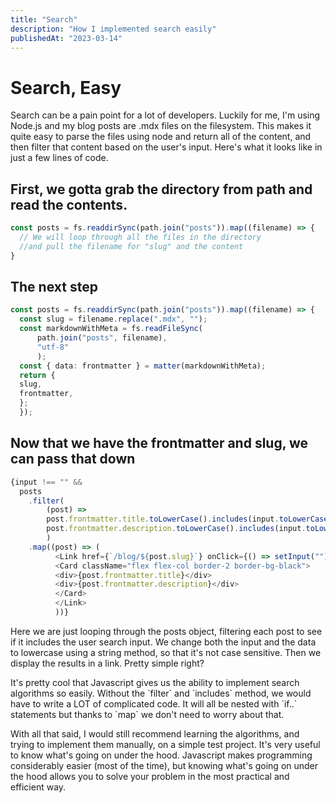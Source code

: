 ```yaml
---
title: "Search"
description: "How I implemented search easily"
publishedAt: "2023-03-14"
---
```


# Search, Easy

<p>
 Search can be a pain point for a lot of developers. Luckily for me, I'm using Node.js and my blog posts are .mdx
 files on the filesystem. This makes it quite easy to parse the files using node and return all of the content, and then filter that
 content based on the user's input. Here's what it looks like in just a few lines of code.
</p>

## First, we gotta grab the directory from path and read the contents. 

```typescript
const posts = fs.readdirSync(path.join("posts")).map((filename) => {
  // We will loop through all the files in the directory 
  //and pull the filename for "slug" and the content
}

```

## The next step

```typescript
const posts = fs.readdirSync(path.join("posts")).map((filename) => {
  const slug = filename.replace(".mdx", "");
  const markdownWithMeta = fs.readFileSync(
      path.join("posts", filename),
      "utf-8"
      );
  const { data: frontmatter } = matter(markdownWithMeta);
  return {
  slug,
  frontmatter,
  };
  });

```

## Now that we have the frontmatter and slug, we can pass that down

```typescript
{input !== "" &&
  posts
    .filter(
        (post) =>
        post.frontmatter.title.toLowerCase().includes(input.toLowerCase()) ||
        post.frontmatter.description.toLowerCase().includes(input.toLowerCase())
        )
    .map((post) => (
          <Link href={`/blog/${post.slug}`} onClick={() => setInput("")}>
          <Card className="flex flex-col border-2 border-bg-black">
          <div>{post.frontmatter.title}</div>
          <div>{post.frontmatter.description}</div>
          </Card>
          </Link>
          ))}

```

<p>
  Here we are just looping through the posts object, filtering each post to see if it includes the user search input.
  We change both the input and the data to lowercase using a string method, so that it's not case sensitive. 
  Then we display the results in a link. Pretty simple right?
</p>

<p>
  It's pretty cool that Javascript gives us the ability to implement search algorithms so easily. Without the `filter`
  and `includes` method, we would have to write a LOT of complicated code. It will all be nested with `if..` statements 
  but thanks to `map` we don't need to worry about that. 
</p>

<p>
  With all that said, I would still recommend learning the algorithms, and trying to implement them manually, on a simple
  test project. It's very useful to know what's going on under the hood. Javascript makes programming considerably easier (most of the
  time), but knowing what's going on under the hood allows you to solve your problem in the most practical and efficient way. 
</p>
